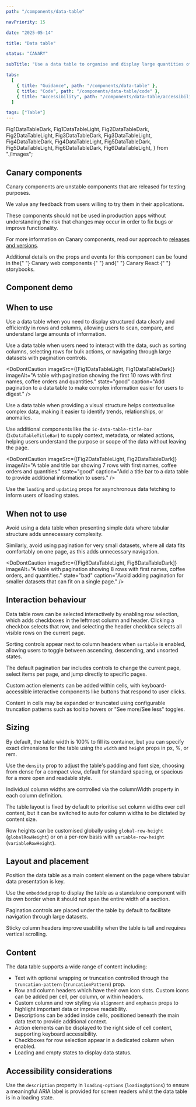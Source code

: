 ```yaml
---
path: "/components/data-table"

navPriority: 15

date: "2025-05-14"

title: "Data table"

status: "CANARY"

subTitle: "Use a data table to organise and display large quantities of related data."

tabs:
  [
    { title: "Guidance", path: "/components/data-table" },
    { title: "Code", path: "/components/data-table/code" },
    { title: "Accessibility", path: "/components/data-table/accessibility" },
  ]

tags: ["Table"]
---
```


  Fig1DataTableDark,
  Fig1DataTableLight,
  Fig2DataTableDark,
  Fig2DataTableLight,
  Fig3DataTableDark,
  Fig3DataTableLight,
  Fig4DataTableDark,
  Fig4DataTableLight,
  Fig5DataTableDark,
  Fig5DataTableLight,
  Fig6DataTableDark,
  Fig6DataTableLight,
} from "./images";

<IcAlert
  heading="Canary component"
  variant="info"
  message="This component is new and its guidance will be updated over time."
/>

## Canary components

Canary components are unstable components that are released for testing purposes.

We value any feedback from users willing to try them in their applications.

These components should not be used in production apps without understanding the risk that changes may occur in order to fix bugs or improve functionality.

For more information on Canary components, read our approach to [releases and versions](/get-started/releases-versions).

<p>
  Additional details on the props and events for this component can be found in
  the{" "}
  <IcLink
    href="https://mi6.github.io/ic-ui-kit/branches/canary/main/web-components/?path=/docs/web-components-data-table--docs"
    target="_blank"
  >
    Canary web components
  </IcLink>{" "}
  and{" "}
  <IcLink
    href="https://mi6.github.io/ic-ui-kit/branches/canary/main/react/?path=/docs/react-components-data-table--docs"
    target="_blank"
  >
    Canary React
  </IcLink>{" "}
  storybooks.
</p>

## Component demo

<ComponentPreview>
  <IcDataTable caption="Basic" columns={COLUMNS} data={DATA} />
</ComponentPreview>

## When to use

Use a data table when you need to display structured data clearly and efficiently in rows and columns, allowing users to scan, compare, and understand large amounts of information.

Use a data table when users need to interact with the data, such as sorting columns, selecting rows for bulk actions, or navigating through large datasets with pagination controls.

<DoDontCaution
  imageSrc={[Fig1DataTableLight, Fig1DataTableDark]}
  imageAlt="A table with pagination showing the first 10 rows with first names, coffee orders and quantities."
  state="good"
  caption="Add pagination to a data table to make complex information easier for users to digest."
/>

Use a data table when providing a visual structure helps contextualise complex data, making it easier to identify trends, relationships, or anomalies.

Use additional components like the `ic-data-table-title-bar` (`IcDataTableTitleBar`) to supply context, metadata, or related actions, helping users understand the purpose or scope of the data without leaving the page.

<DoDontCaution
  imageSrc={[Fig2DataTableLight, Fig2DataTableDark]}
  imageAlt="A table and title bar showing 7 rows with first names, coffee orders and quantities."
  state="good"
  caption="Add a title bar to a data table to provide additional information to users."
/>

Use the `loading` and `updating` props for asynchronous data fetching to inform users of loading states.

<DoubleDoDontCaution>
  <DoDontCaution
    imageSrc={[Fig3DataTableLight, Fig3DataTableDark]}
    imageAlt="A table in a loading state with no rows."
    state="good"
    caption="Use the loading state for passive loading, for example when loading data into the table initially."
  />
  <DoDontCaution
    imageSrc={[Fig4DataTableLight, Fig4DataTableDark]}
    imageAlt="A table showing 7 rows and an updating state."
    state="good"
    caption="Use the updating state for active loading, for example adding or removing a row from the data."
  />
</DoubleDoDontCaution>

## When not to use

Avoid using a data table when presenting simple data where tabular structure adds unnecessary complexity.

<DoubleDoDontCaution>
  <DoDontCaution
    imageSrc={[Fig5DataTableLight, Fig5DataTableDark]}
    imageAlt="A table showing 2 rows with coffees and their serving temperatures."
    state="bad"
    caption="Avoid using a data table for simple information that can be displayed another way."
  />
</DoubleDoDontCaution>

Similarly, avoid using pagination for very small datasets, where all data fits comfortably on one page, as this adds unnecessary navigation.

<DoDontCaution
  imageSrc={[Fig6DataTableLight, Fig6DataTableDark]}
  imageAlt="A table with pagination showing 8 rows with first names, coffee orders, and quantities."
  state="bad"
  caption="Avoid adding pagination for smaller datasets that can fit on a single page."
/>

## Interaction behaviour

Data table rows can be selected interactively by enabling row selection, which adds checkboxes in the leftmost column and header. Clicking a checkbox selects that row, and selecting the header checkbox selects all visible rows on the current page.

Sorting controls appear next to column headers when `sortable` is enabled, allowing users to toggle between ascending, descending, and unsorted states.

The default pagination bar includes controls to change the current page, select items per page, and jump directly to specific pages.

Custom action elements can be added within cells, with keyboard-accessible interactive components like buttons that respond to user clicks.

Content in cells may be expanded or truncated using configurable truncation patterns such as tooltip hovers or "See more/See less" toggles.

## Sizing

By default, the table width is 100% to fill its container, but you can specify exact dimensions for the table using the `width` and `height` props in px, %, or rem.

Use the `density` prop to adjust the table's padding and font size, choosing from dense for a compact view, default for standard spacing, or spacious for a more open and readable style.

Individual column widths are controlled via the columnWidth property in each column definition.

The table layout is fixed by default to prioritise set column widths over cell content, but it can be switched to auto for column widths to be dictated by content size.

Row heights can be customised globally using `global-row-height` (`globalRowHeight`) or on a per-row basis with `variable-row-height` (`variableRowHeight`).

## Layout and placement

Position the data table as a main content element on the page where tabular data presentation is key.

Use the `embedded` prop to display the table as a standalone component with its own border when it should not span the entire width of a section.

Pagination controls are placed under the table by default to facilitate navigation through large datasets.

Sticky column headers improve usability when the table is tall and requires vertical scrolling.

## Content

The data table supports a wide range of content including:

- Text with optional wrapping or truncation controlled through the `truncation-pattern` (`truncationPattern`) prop.
- Row and column headers which have their own icon slots. Custom icons can be added per cell, per column, or within headers.
- Custom column and row styling via `alignment` and `emphasis` props to highlight important data or improve readability.
- Descriptions can be added inside cells, positioned beneath the main data text to provide additional context.
- Action elements can be displayed to the right side of cell content, supporting keyboard accessibility.
- Checkboxes for row selection appear in a dedicated column when enabled.
- Loading and empty states to display data status.

## Accessibility considerations

Use the `description` property in `loading-options` (`loadingOptions`) to ensure a meaningful ARIA label is provided for screen readers whilst the data table is in a loading state.
